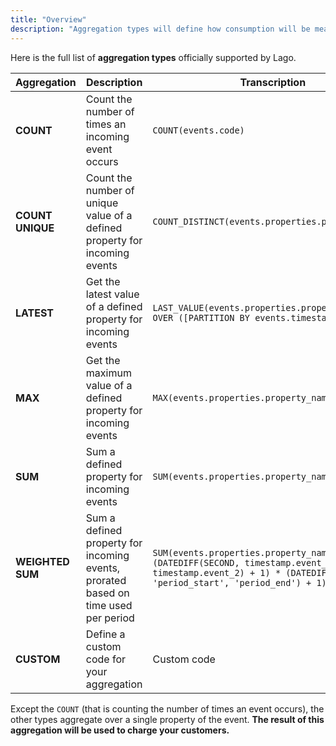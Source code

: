 ```yaml
---
title: "Overview"
description: "Aggregation types will define how consumption will be measured."
---
```


Here is the full list of **aggregation types** officially 
supported by Lago.

| Aggregation      | Description                                                                | Transcription                                  |
| ---------------- | -------------------------------------------------------------------------- | ---------------------------------------------- |
| **COUNT**        | Count the number of times an incoming event occurs                         | `COUNT(events.code)`                            |
| **COUNT UNIQUE** | Count the number of unique value of a defined property for incoming events | `COUNT_DISTINCT(events.properties.property_name)` |
| **LATEST**       | Get the latest value of a defined property for incoming events             | `LAST_VALUE(events.properties.property_name) OVER ([PARTITION BY events.timestamp])` |
| **MAX**          | Get the maximum value of a defined property for incoming events            | `MAX(events.properties.property_name)`           |
| **SUM**          | Sum a defined property for incoming events                                 | `SUM(events.properties.property_name)`            |
| **WEIGHTED SUM** | Sum a defined property for incoming events, prorated based on time used per period | `SUM(events.properties.property_name) / (DATEDIFF(SECOND, timestamp.event_1, timestamp.event_2) + 1) * (DATEDIFF(SECOND, 'period_start', 'period_end') + 1)`|
| **CUSTOM** | Define a custom code for your aggregation | Custom code |

<Note>Except the `COUNT` (that is counting the number of times an event occurs), the
other types aggregate over a single property of the event. **The result of this
aggregation will be used to charge your customers.**</Note>
